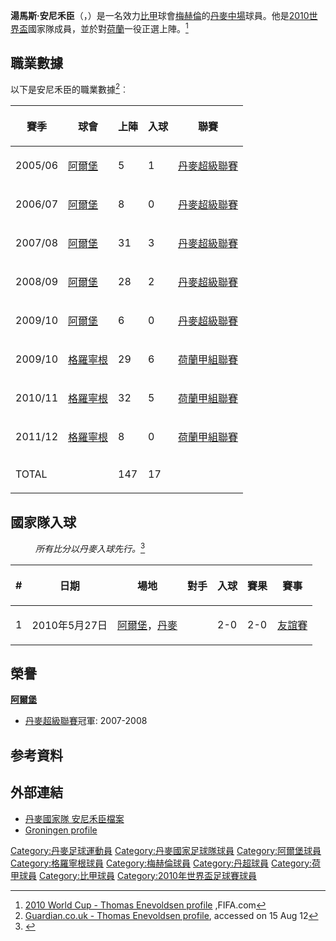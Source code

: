 {{noteTA
|G1=uefa
|T=zh-hans:托马斯·埃内沃尔森; zh-hk:湯馬斯·安尼禾臣;
|1=zh-hans:埃内沃尔森; zh-hk:安尼禾臣;
|2=zh-hans:莫腾·奥尔森;zh-hk:摩頓·奧臣;zh-tw:莫騰·奧爾森;
}}
{{Infobox Football biography 2
| playername          = 安尼禾臣<br>''Thomas Enevoldsen''
| image               = [[File:Thomas-enevolsen-1344797452.jpg|250px]]
| dateofbirth         = {{birth date and age|1987|7|27}}
| cityofbirth         = 
| countryofbirth      = {{DEN}}
| height              = {{height|m=1.81}}
| position            = [[中場|中場]]
| currentclub         = {{flagicon|BEL}}[[梅赫倫足球俱樂部|梅赫倫]]
| clubnumber          = 14
| years1              = 2005–09 |clubs1 = {{flagicon|DEN}}[[阿爾堡足球會|阿爾堡]]          |caps1 = 78  |goals1 = 6
| years2              = 2009–12 |clubs2 = {{flagicon|NED}}[[格罗宁根足球俱乐部|格羅寧根]]  |caps2 = 69  |goals2 = 11
| years3              = 2012– |clubs3 = {{flagicon|BEL}}[[梅赫倫足球俱樂部|梅赫倫]]        |caps3 =     |goals3 = 
| nationalyears1      = 2002      |nationalteam1 = 丹麥U18 | nationalcaps1 = 3 |nationalgoals1 = 0
| nationalyears2      = 2002      |nationalteam2 = 丹麥U19 | nationalcaps2 = 7 |nationalgoals2 = 0
| nationalyears3      = 2002      |nationalteam3 = 丹麥U20 | nationalcaps3 = 3 |nationalgoals3 = 0
| nationalyears4      = 2001–03 |nationalteam4 = [[丹麥21歲以下國家足球隊|丹麥U21]] | nationalcaps4 = 13 |nationalgoals4 = 0
| nationalyears5      = 2008–     |nationalteam5 = {{fb|DEN}}              |nationalcaps5 = 11 |nationalgoals5 = 1<ref>{{Cite web |url=http://www.dbu.dk/landshold/landsholdsdatabasen/LBasePlayerInfo.aspx?playerid=4893 |title=DBU - Thomas Enevoldsen profile |access-date=2010-07-27 |archive-date=2020-11-26 |archive-url=https://web.archive.org/web/20201126010242/https://www.dbu.dk/landshold/Landsholdsdatabasen/LBasePlayerInfo.aspx?playerid=4893 |dead-url=no }}</ref>
| pcupdate            = 2012年8月15日
| ntupdate            = 2011年7月11日
}}
'''湯馬斯·安尼禾臣'''（'''{{lang-da|Thomas Enevoldsen}}'''，{{bd|1987年|7月27日|}}）是一名效力[[比利時足球甲级联赛|比甲]]球會[[梅赫倫足球俱樂部|梅赫倫]]的[[丹麥|丹麥]][[中場|中場]]球員。他是[[2010年世界盃足球賽|2010世界盃]]國家隊成員，並於對[[荷蘭國家足球隊|荷蘭]]一役正選上陣。<ref>[http://www.fifa.com/worldcup/players/player=317039/profile.html 2010 World Cup - Thomas Enevoldsen profile] {{Wayback|url=http://www.fifa.com/worldcup/players/player=317039/profile.html |date=20100614010819 }},FIFA.com</ref>

==職業數據==
以下是安尼禾臣的職業數據<ref>[http://guardian.touch-line.com/?Lang=0&CTID=14&CPID=15&pStr=Player&PLID=193131&TEID=555 Guardian.co.uk - Thomas Enevoldsen profile], accessed on 15 Aug 12</ref>︰
{| class="wikitable"
|-
! 賽季 !! 球會 !! 上陣 !! 入球 !! 聯賽  
|-  
| 2005/06 || {{flagicon|Denmark}} [[阿爾堡足球會|阿爾堡]] || {{0}}{{0}}5 || {{0}}{{0}}1 || [[丹麥超級聯賽|丹麥超級聯賽]]
|-  
| 2006/07 || {{flagicon|Denmark}} [[阿爾堡足球會|阿爾堡]] || {{0}}{{0}}8 || {{0}}{{0}}0 || [[丹麥超級聯賽|丹麥超級聯賽]]
|-  
| 2007/08 || {{flagicon|Denmark}} [[阿爾堡足球會|阿爾堡]] || {{0}}31 || {{0}}{{0}}3 || [[丹麥超級聯賽|丹麥超級聯賽]]
|-  
| 2008/09 || {{flagicon|Denmark}} [[阿爾堡足球會|阿爾堡]] || {{0}}28 || {{0}}{{0}}2 || [[丹麥超級聯賽|丹麥超級聯賽]]
|-  
| 2009/10 || {{flagicon|Denmark}} [[阿爾堡足球會|阿爾堡]] || {{0}}{{0}}6 || {{0}}{{0}}0 || [[丹麥超級聯賽|丹麥超級聯賽]]
|-  
| 2009/10 || {{flagicon|Netherlands}} [[格罗宁根足球俱乐部|格羅寧根]] || {{0}}29 || {{0}}{{0}}6 || [[荷蘭甲組聯賽|荷蘭甲組聯賽]]
|-  
| 2010/11 || {{flagicon|Netherlands}} [[格罗宁根足球俱乐部|格羅寧根]] || {{0}}32 || {{0}}{{0}}5 || [[荷蘭甲組聯賽|荷蘭甲組聯賽]]
|-  
| 2011/12 || {{flagicon|Netherlands}} [[格罗宁根足球俱乐部|格羅寧根]] || {{0}}{{0}}8 || {{0}}{{0}}0 || [[荷蘭甲組聯賽|荷蘭甲組聯賽]]
|-  
! colspan=2 |TOTAL  
! 147  
! 17  
!  
|}

== 國家隊入球 ==
:''所有比分以丹麥入球先行。''<ref>{{Cite web |url=http://www.dbu.dk/landshold/landsholdsdatabasen/LBasePlayerInfo.aspx?playerid=4893&teamtypeid=330&event=4#match |title=DBU Thomas Enevoldsen scoring record |access-date=2010-07-28 |archive-date=2019-08-09 |archive-url=https://web.archive.org/web/20190809005811/http://www.dbu.dk/landshold/landsholdsdatabasen/LBasePlayerInfo.aspx?playerid=4893&teamtypeid=330&event=4#match |dead-url=no }}</ref>
{| class="wikitable"
! # !! 日期 !! 場地 !! 對手 !! 入球 !! 賽果 !! 賽事
|-
| 1 || 2010年5月27日 || [[奥尔堡|阿爾堡]]，[[丹麥|丹麥]] || {{SEN}} || 2-0 || 2-0 || [[友誼賽|友誼賽]]
|}

==榮譽==
'''[[阿爾堡足球會|阿爾堡]]'''
* [[丹麥超級聯賽|丹麥超級聯賽]]冠軍: 2007-2008


== 参考資料 ==
{{reflist}}

== 外部連結 ==
* [http://www.dbu.dk/landshold/landsholdsdatabasen/LBasePlayerInfo.aspx?playerid=4893 丹麥國家隊 安尼禾臣檔案] {{Wayback|url=http://www.dbu.dk/landshold/landsholdsdatabasen/LBasePlayerInfo.aspx?playerid=4893 |date=20201126010242 }}
* [http://www.fcgroningen.nl/home/eerste-elftal/selectie-staf/persoon/693/?no_cache=1&cHash=a34180f1d3 Groningen profile] {{Wayback|url=http://www.fcgroningen.nl/home/eerste-elftal/selectie-staf/persoon/693/?no_cache=1&cHash=a34180f1d3 |date=20111006171031 }}

{{Denmark Squad 2010 World Cup}}

{{DEFAULTSORT:Enevoldsen, Thomas}}
[[Category:丹麥足球運動員|Category:丹麥足球運動員]]
[[Category:丹麥國家足球隊球員|Category:丹麥國家足球隊球員]]
[[Category:阿爾堡球員|Category:阿爾堡球員]]
[[Category:格羅寧根球員|Category:格羅寧根球員]]
[[Category:梅赫倫球員|Category:梅赫倫球員]]
[[Category:丹超球員|Category:丹超球員]]
[[Category:荷甲球員|Category:荷甲球員]]
[[Category:比甲球員|Category:比甲球員]]
[[Category:2010年世界盃足球賽球員|Category:2010年世界盃足球賽球員]]